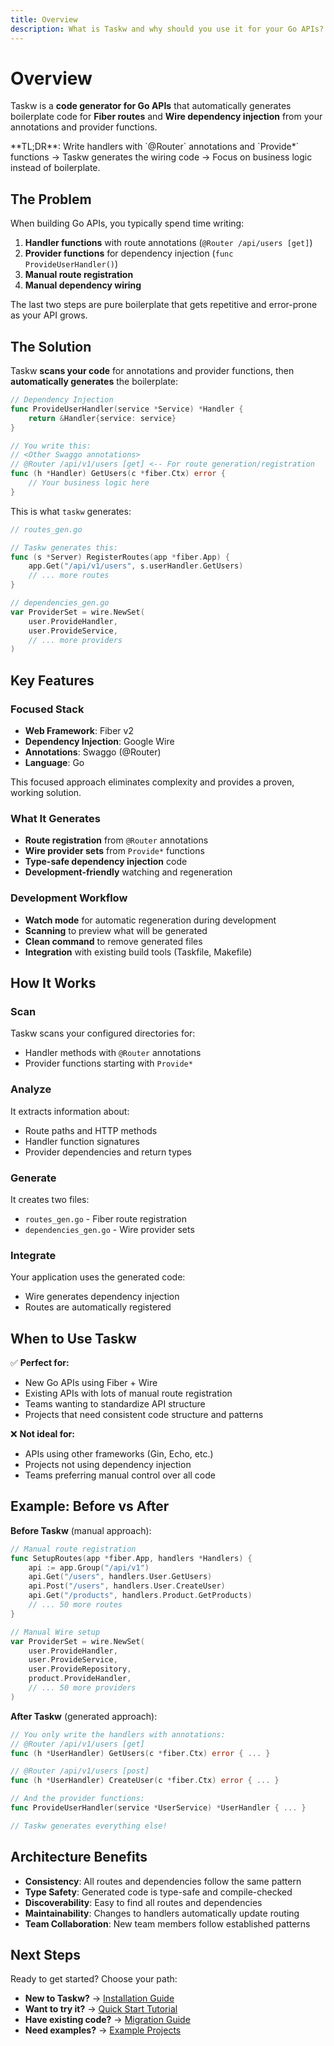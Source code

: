 ```yaml
---
title: Overview
description: What is Taskw and why should you use it for your Go APIs?
---
```



# Overview

Taskw is a **code generator for Go APIs** that automatically generates boilerplate code for **Fiber routes** and **Wire dependency injection** from your annotations and provider functions.

<Callout type="info">
  **TL;DR**: Write handlers with `@Router` annotations and `Provide*` functions → Taskw generates the wiring code → Focus on business logic instead of boilerplate.
</Callout>

## The Problem

When building Go APIs, you typically spend time writing:

1. **Handler functions** with route annotations (`@Router /api/users [get]`)
2. **Provider functions** for dependency injection (`func ProvideUserHandler()`)
3. **Manual route registration**
4. **Manual dependency wiring**

The last two steps are pure boilerplate that gets repetitive and error-prone as your API grows.

## The Solution

Taskw **scans your code** for annotations and provider functions, then **automatically generates** the boilerplate:

```go
// Dependency Injection
func ProvideUserHandler(service *Service) *Handler {
    return &Handler{service: service}
}

// You write this:
// <Other Swaggo annotations>
// @Router /api/v1/users [get] <-- For route generation/registration
func (h *Handler) GetUsers(c *fiber.Ctx) error {
    // Your business logic here
}
```

This is what `taskw` generates:

```go
// routes_gen.go

// Taskw generates this:
func (s *Server) RegisterRoutes(app *fiber.App) {
    app.Get("/api/v1/users", s.userHandler.GetUsers)
    // ... more routes
}
```

```go
// dependencies_gen.go
var ProviderSet = wire.NewSet(
    user.ProvideHandler,
    user.ProvideService,
    // ... more providers
)
```


## Key Features

### **Focused Stack**
- **Web Framework**: Fiber v2
- **Dependency Injection**: Google Wire
- **Annotations**: Swaggo (@Router)
- **Language**: Go

This focused approach eliminates complexity and provides a proven, working solution.

### **What It Generates**
- **Route registration** from `@Router` annotations
- **Wire provider sets** from `Provide*` functions
- **Type-safe dependency injection** code
- **Development-friendly** watching and regeneration

### **Development Workflow**
- **Watch mode** for automatic regeneration during development
- **Scanning** to preview what will be generated
- **Clean command** to remove generated files
- **Integration** with existing build tools (Taskfile, Makefile)

## How It Works

<Steps>

### Scan
Taskw scans your configured directories for:
- Handler methods with `@Router` annotations
- Provider functions starting with `Provide*`

### Analyze  
It extracts information about:
- Route paths and HTTP methods
- Handler function signatures
- Provider dependencies and return types

### Generate
It creates two files:
- `routes_gen.go` - Fiber route registration
- `dependencies_gen.go` - Wire provider sets

### Integrate
Your application uses the generated code:
- Wire generates dependency injection
- Routes are automatically registered

</Steps>

## When to Use Taskw

✅ **Perfect for:**
- New Go APIs using Fiber + Wire
- Existing APIs with lots of manual route registration
- Teams wanting to standardize API structure
- Projects that need consistent code structure and patterns

❌ **Not ideal for:**
- APIs using other frameworks (Gin, Echo, etc.)
- Projects not using dependency injection
- Teams preferring manual control over all code

## Example: Before vs After

**Before Taskw** (manual approach):
```go
// Manual route registration
func SetupRoutes(app *fiber.App, handlers *Handlers) {
    api := app.Group("/api/v1")
    api.Get("/users", handlers.User.GetUsers)
    api.Post("/users", handlers.User.CreateUser)
    api.Get("/products", handlers.Product.GetProducts)
    // ... 50 more routes
}

// Manual Wire setup
var ProviderSet = wire.NewSet(
    user.ProvideHandler,
    user.ProvideService,
    user.ProvideRepository,
    product.ProvideHandler,
    // ... 50 more providers
)
```

**After Taskw** (generated approach):
```go
// You only write the handlers with annotations:
// @Router /api/v1/users [get]
func (h *UserHandler) GetUsers(c *fiber.Ctx) error { ... }

// @Router /api/v1/users [post]  
func (h *UserHandler) CreateUser(c *fiber.Ctx) error { ... }

// And the provider functions:
func ProvideUserHandler(service *UserService) *UserHandler { ... }

// Taskw generates everything else!
```

## Architecture Benefits

- **Consistency**: All routes and dependencies follow the same pattern
- **Type Safety**: Generated code is type-safe and compile-checked
- **Discoverability**: Easy to find all routes and dependencies
- **Maintainability**: Changes to handlers automatically update routing
- **Team Collaboration**: New team members follow established patterns

## Next Steps

Ready to get started? Choose your path:

- **New to Taskw?** → [Installation Guide](/docs/installation)
- **Want to try it?** → [Quick Start Tutorial](/docs/quick-start)  
- **Have existing code?** → [Migration Guide](/docs/migration)
- **Need examples?** → [Example Projects](/docs/examples)
